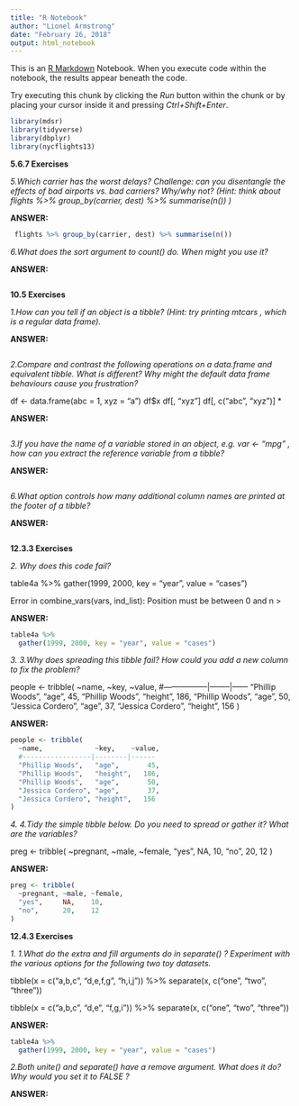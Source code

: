 ```yaml
---
title: "R Notebook"
author: "Lionel Armstrong"
date: "February 26, 2018"
output: html_notebook
---
```


This is an [R Markdown](http://rmarkdown.rstudio.com) Notebook. When you execute code within the notebook, the results appear beneath the code. 

Try executing this chunk by clicking the *Run* button within the chunk or by placing your cursor inside it and pressing *Ctrl+Shift+Enter*. 

```r
library(mdsr) 
library(tidyverse)
library(dbplyr)
library(nycflights13)
```

**5.6.7 Exercises**

*5.Which carrier has the worst delays? Challenge: can you disentangle the effects of bad airports vs. bad carriers? Why/why not? (Hint: think about  flights %>% group_by(carrier, dest) %>% summarise(n()) )*

**ANSWER:**



```r
 flights %>% group_by(carrier, dest) %>% summarise(n()) 

```

*6.What does the  sort  argument to  count()  do. When might you use it?*

**ANSWER:**


```r
```
**10.5 Exercises**

*1.How can you tell if an object is a tibble? (Hint: try printing  mtcars , which is a regular data frame).*

**ANSWER:**


```r

```
*2.Compare and contrast the following operations on a  data.frame  and equivalent tibble. What is different? Why might the default data frame behaviours cause you frustration?*

df <- data.frame(abc = 1, xyz = "a")
df$x
df[, "xyz"]
df[, c("abc", "xyz")]
*

**ANSWER:**


```r

```
*3.If you have the name of a variable stored in an object, e.g.  var <- "mpg" , how can you extract the reference variable from a tibble?*

**ANSWER:**


```r

```
*6.What option controls how many additional column names are printed at the footer of a tibble?*

**ANSWER:**


```r

```

**12.3.3 Exercises**

*2. Why does this code fail?*

table4a %>% 
  gather(1999, 2000, key = "year", value = "cases")
  
 Error in combine_vars(vars, ind_list): Position must be between 0 and n >

**ANSWER:**


```r
table4a %>% 
  gather(1999, 2000, key = "year", value = "cases")

```
*3. 3.Why does spreading this tibble fail? How could you add a new column to fix the problem?*

people <- tribble(
  ~name,             ~key,    ~value,
  #-----------------|--------|------
  "Phillip Woods",   "age",       45,
  "Phillip Woods",   "height",   186,
  "Phillip Woods",   "age",       50,
  "Jessica Cordero", "age",       37,
  "Jessica Cordero", "height",   156
)


**ANSWER:**


```r
people <- tribble(
  ~name,             ~key,    ~value,
  #-----------------|--------|------
  "Phillip Woods",   "age",       45,
  "Phillip Woods",   "height",   186,
  "Phillip Woods",   "age",       50,
  "Jessica Cordero", "age",       37,
  "Jessica Cordero", "height",   156
)

```
*4. 4.Tidy the simple tibble below. Do you need to spread or gather it? What are the variables?*

preg <- tribble(
  ~pregnant, ~male, ~female,
  "yes",     NA,    10,
  "no",      20,    12
)

**ANSWER:**


```r
preg <- tribble(
  ~pregnant, ~male, ~female,
  "yes",     NA,    10,
  "no",      20,    12
)

```
**12.4.3 Exercises**

*1. 1.What do the  extra  and  fill  arguments do in  separate() ? Experiment with the various options for the following two toy datasets.*

tibble(x = c("a,b,c", "d,e,f,g", "h,i,j")) %>% 
  separate(x, c("one", "two", "three"))

tibble(x = c("a,b,c", "d,e", "f,g,i")) %>% 
  separate(x, c("one", "two", "three"))


**ANSWER:**


```r
table4a %>% 
  gather(1999, 2000, key = "year", value = "cases")

```
*2.Both  unite()  and  separate()  have a  remove  argument. What does it do? Why would you set it to  FALSE ?*

**ANSWER:**

```r

```